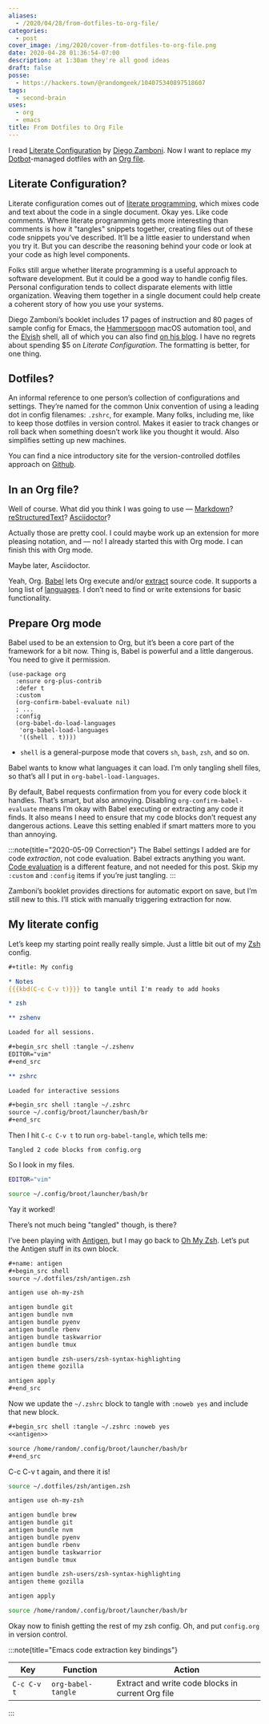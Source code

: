 ```yaml
---
aliases:
  - /2020/04/28/from-dotfiles-to-org-file/
categories:
  - post
cover_image: /img/2020/cover-from-dotfiles-to-org-file.png
date: 2020-04-28 01:36:54-07:00
description: at 1:30am they're all good ideas
draft: false
posse:
  - https://hackers.town/@randomgeek/104075340897518607
tags:
  - second-brain
uses:
  - org
  - emacs
title: From Dotfiles to Org File
---
```


I read [Literate Configuration](https://leanpub.com/lit-config/) by
[Diego Zamboni](https://zzamboni.org/). Now I want to replace my
[Dotbot](https://github.com/anishathalye/dotbot)-managed dotfiles with
an [Org file](https://orgmode.org/).

## Literate Configuration?

Literate configuration comes out of [literate
programming](http://literateprogramming.com/index.html), which mixes
code and text about the code in a single document. Okay yes. Like code
comments. Where literate programming gets more interesting than comments
is how it "tangles" snippets together, creating files out of these code
snippets you’ve described. It’ll be a little easier to understand when
you try it. But you can describe the reasoning behind your code or look
at your code as high level components.

Folks still argue whether literate programming is a useful approach to
software development. But it could be a good way to handle config files.
Personal configuration tends to collect disparate elements with little
organization. Weaving them together in a single document could help
create a coherent story of how you use your systems.

Diego Zamboni’s booklet includes 17 pages of instruction and 80 pages of
sample config for Emacs, the [Hammerspoon](https://www.hammerspoon.org/)
macOS automation tool, and the [Elvish](https://elv.sh/) shell, all of
which you can also find [on his
blog](https://zzamboni.org/post/2017-12-17-my-emacs-configuration-with-commentary/).
I have no regrets about spending $5 on *Literate Configuration*. The
formatting is better, for one thing.

## Dotfiles?

An informal reference to one person’s collection of configurations and
settings. They’re named for the common Unix convention of using a
leading dot in config filenames: `.zshrc`, for example. Many folks,
including me, like to keep those dotfiles in version control. Makes it
easier to track changes or roll back when something doesn’t work like
you thought it would. Also simplifies setting up new machines.

You can find a nice introductory site for the version-controlled
dotfiles approach on [Github](https://dotfiles.github.io/).

## In an Org file?

Well of course. What did you think I was going to
use — [Markdown](https://github.com/jostylr/literate-programming)?
[reStructuredText](https://slott56.github.io/PyLit-3/_build/html/index.html)?
[Asciidoctor](https://aimlesslygoingforward.com/blog/2019/10/02/roguelike-tutorial-up-to-date-and-literate/)?

Actually those are pretty cool. I could maybe work up an extension for
more pleasing notation, and — no! I already started this with Org mode.
I can finish this with Org mode.

Maybe later, Asciidoctor.

Yeah, Org. [Babel](https://orgmode.org/worg/org-contrib/babel/) lets Org
execute and/or
[extract](https://orgmode.org/manual/Extracting-Source-Code.html#Extracting-Source-Code)
source code. It supports a long list of
[languages](https://orgmode.org/worg/org-contrib/babel/languages.html).
I don’t need to find or write extensions for basic functionality.

## Prepare Org mode

Babel used to be an extension to Org, but it’s been a core part of the
framework for a bit now. Thing is, Babel is powerful and a little
dangerous. You need to give it permission.

```elisp title="~/.emacs"
(use-package org
  :ensure org-plus-contrib
  :defer t
  :custom
  (org-confirm-babel-evaluate nil)
  ; ...
  :config
  (org-babel-do-load-languages
   'org-babel-load-languages
   '((shell . t)))) 
```

- `shell` is a general-purpose mode that covers `sh`, `bash`, `zsh`,
  and so on.

Babel wants to know what languages it can load. I’m only tangling shell
files, so that’s all I put in `org-babel-load-languages`.

By default, Babel requests confirmation from you for every code block it
handles. That’s smart, but also annoying. Disabling
`org-confirm-babel-evaluate` means I’m okay with Babel executing or
extracting any code it finds. It also means I need to ensure that my
code blocks don’t request any dangerous actions. Leave this setting
enabled if smart matters more to you than annoying.

:::note{title="2020-05-09 Correction"}
The Babel settings I added are for code *extraction*, not code
evaluation. Babel extracts anything you want. [Code
evaluation](https://orgmode.org/manual/Evaluating-Code-Blocks.html#Evaluating-Code-Blocks)
is a different feature, and not needed for this post. Skip my
`:custom` and `:config` items if you’re just tangling.
:::

Zamboni’s booklet provides directions for automatic export on save, but
I’m still new to this. I’ll stick with manually triggering extraction
for now.

## My literate config

Let’s keep my starting point really really simple. Just a little bit out
of my [Zsh](https://www.zsh.org/) config.

```org title="config.org"
#+title: My config

* Notes
{{{kbd(C-c C-v t)}}} to tangle until I'm ready to add hooks

* zsh

** zshenv

Loaded for all sessions.

#+begin_src shell :tangle ~/.zshenv
EDITOR="vim"
#+end_src

** zshrc

Loaded for interactive sessions

#+begin_src shell :tangle ~/.zshrc
source ~/.config/broot/launcher/bash/br
#+end_src
```

Then I hit `C-c C-v t` to run `org-babel-tangle`, which tells me:

```
Tangled 2 code blocks from config.org
```

So I look in my files.

```zsh title="~/.zshenv"
EDITOR="vim"
```

```zsh title="~/.zshrc"
source ~/.config/broot/launcher/bash/br
```

Yay it worked!

There’s not much being "tangled" though, is there?

I’ve been playing with [Antigen](https://antigen.sharats.me/), but I may
go back to [Oh My Zsh](https://ohmyz.sh/). Let’s put the Antigen stuff
in its own block.

```org
#+name: antigen
#+begin_src shell
source ~/.dotfiles/zsh/antigen.zsh

antigen use oh-my-zsh

antigen bundle git
antigen bundle nvm
antigen bundle pyenv
antigen bundle rbenv
antigen bundle taskwarrior
antigen bundle tmux

antigen bundle zsh-users/zsh-syntax-highlighting
antigen theme gozilla

antigen apply
#+end_src
```

Now we update the `~/.zshrc` block to tangle with `:noweb yes` and
include that new block.

```org
#+begin_src shell :tangle ~/.zshrc :noweb yes
<<antigen>>

source /home/random/.config/broot/launcher/bash/br
#+end_src
```

C-c C-v t again, and there it is\!

```zsh title="~/.zshrc"
source ~/.dotfiles/zsh/antigen.zsh

antigen use oh-my-zsh

antigen bundle brew
antigen bundle git
antigen bundle nvm
antigen bundle pyenv
antigen bundle rbenv
antigen bundle taskwarrior
antigen bundle tmux

antigen bundle zsh-users/zsh-syntax-highlighting
antigen theme gozilla

antigen apply

source /home/random/.config/broot/launcher/bash/br
```

Okay now to finish getting the rest of my zsh config. Oh, and put
`config.org` in version control.

:::note{title="Emacs code extraction key bindings"}

| Key         | Function           | Action                                            |
| ----------- | ------------------ | ------------------------------------------------- |
| `C-c C-v t` | `org-babel-tangle` | Extract and write code blocks in current Org file |

:::
